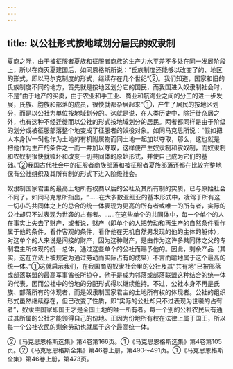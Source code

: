 ```yaml
---
---
---
```

title: 以公社形式按地域划分居民的奴隶制
---



夏商之际，由于被征服者夏族和征服者商族的生产力水平差不多处在同一发展阶段上，所以在商灭夏建国后，如同恩格斯所说：“氏族制度还能够以改变了的、地区的形式，即以马尔克制度的形式，继续存在几个世纪”②。我们知道，国家和旧的氏族制度不同的地方，首先就是按地区划分它的国民，而我国进入奴隶制社会时，不是“由于地产的买卖，由于农业和手工业、商业和航海业之间的分工的进一步发展，氏族、胞族和部落的成员，很快就都杂居起来”①，产生了居民的按地区划分，而是以公社为单位按地域划分的。这就是说，在人类历史中，除迁徙杂居之外，也有这种不经迁徙而以公社的形式按地域划分的居民。两者都同样是由于阶级的划分或被征服部落整个地变成了征服者的奴役对象。如同马克思所说：“假如把人本身[V—5]也作为土地的有机附属物而同土地一起加以夺取，那么，这也就是把他作为生产的条件之一而一并加以夺取，这样便产生奴隶制和农奴制，而奴隶制和农奴制很快就败坏和改变一切共同体的原始形式，并使自己成为它们的基础。”②我国古代社会中的征服者商族部落和被征服者夏族部落还都在比较完整地保有公社组织及其所有制的形式下进入阶级社会。

奴隶制国家君主的最高土地所有权商以后的公社及其所有制的实质，已与原始社会不同了。如同马克思所指出，“……在大多数亚细亚的基本形式中，凌驾于所有这一切小的共同体之上的总合的统一体表现为更高的所有者或唯一的所有者，实际的公社却只不过表现为世袭的占有者。……在这些单个的共同体中，每一个单个的人在事实上失去了财产，或者说，财产（即单个的人把劳动和再生产的自然条件看作属于他的条件，看作客观的条件，看作他在无机自然男发现的他的主体的躯体），对这单个的人来说是间接的财产，因为这种财产，是由作为这许多共同体之父的专制君主所体现的统一总体，通过这些单个的公社而赐予他的。因此，剩余产品（其实，这在立法上被规定为通过劳动而实际占有的成果）不言而喻地属于这个最高的统一体。”①这就启示我们，在我国商周奴隶社会里的公社及其“共有地”已被部落或部落联盟的最高军事酋长所掠夺，他于是成为邻落或部落联盟这种结合的统一体的代表，因而公社中的份地的分配形式得以继续维持。不过，公社本身不再是氏族、部落所有的体现者，而是奴隶制国家君主的土地所有权的体现者。公社的组织形式虽然继续存在，但已改变了性质，即“实际的公社却只不过表现为世袭的占有者”，奴隶主国家即国王才是全国土地的唯一所有者。每一个别的公社农民只有通过其所属的公社才能领得自己的份地。正因为份地所有权在法律上属于国王，所以每一个公社农民的剩余劳动也就属于这个最高统一体。

②《马克思恩格斯选集》第4卷第166页。①《马克思恩格斯选集》第4卷第105页。②《马克思恩格斯全集》第46卷上册，第490～491页。①《马克思恩格斯全集》第46卷上册，第473页。
